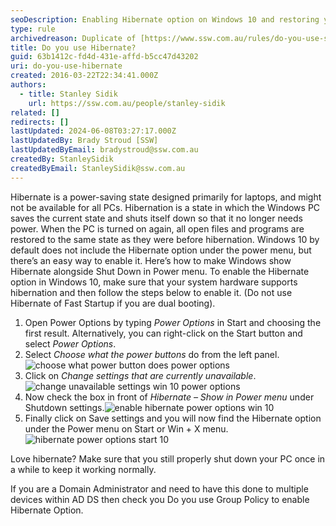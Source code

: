 ```yaml
---
seoDescription: Enabling Hibernate option on Windows 10 and restoring your PC's state with ease.
type: rule
archivedreason: Duplicate of [https://www.ssw.com.au/rules/do-you-use-suspend-on-your-notebook](/rules/do-you-use-suspend-on-your-notebook)
title: Do you use Hibernate?
guid: 63b1412c-fd4d-431e-affd-b5cc47d43202
uri: do-you-use-hibernate
created: 2016-03-22T22:34:41.000Z
authors:
  - title: Stanley Sidik
    url: https://ssw.com.au/people/stanley-sidik
related: []
redirects: []
lastUpdated: 2024-06-08T03:27:17.000Z
lastUpdatedBy: Brady Stroud [SSW]
lastUpdatedByEmail: bradystroud@ssw.com.au
createdBy: StanleySidik
createdByEmail: StanleySidik@ssw.com.au
---
```


Hibernate is a power-saving state designed primarily for laptops, and might not be available for all PCs. Hibernation is a state in which the Windows PC saves the current state and shuts itself down so that it no longer needs power. When the PC is turned on again, all open files and programs are restored to the same state as they were before hibernation. Windows 10 by default does not include the Hibernate option under the power menu, but there’s an easy way to enable it. Here’s how to make Windows show Hibernate alongside Shut Down in Power menu.
To enable the Hibernate option in Windows 10, make sure that your system hardware supports hibernation and then follow the steps below to enable it. (Do not use Hibernate of Fast Startup if you are dual booting).

1. Open Power Options by typing _Power Options_ in Start and choosing the first result.
   Alternatively, you can right-click on the Start button and select _Power Options_.
2. Select _Choose what the power buttons_ do from the left panel.![choose what power button does power options](/uploads/rules/do-you-use-hibernate/../../assets/choose-what-power-button-does-power-options.png)
3. Click on _Change settings that are currently unavailable_.![change unavailable settings win 10 power options](/uploads/rules/do-you-use-hibernate/../../assets/change-unavailable-settings-win-10-power-options.png)
4. Now check the box in front of _Hibernate – Show in Power menu_ under Shutdown settings.![enable hibernate power options win 10](/uploads/rules/do-you-use-hibernate/../../assets/enable-hibernate-power-options-win-10.png)
5. Finally click on Save settings and you will now find the Hibernate option under the Power menu on Start or Win + X menu.![hibernate power options start 10](/uploads/rules/do-you-use-hibernate/../../assets/hibernate-power-options-star-10.png)

Love hibernate? Make sure that you still properly shut down your PC once in a while to keep it working normally.

If you are a Domain Administrator and need to have this done to multiple devices within AD DS then check you Do you use Group Policy to enable Hibernate Option.
